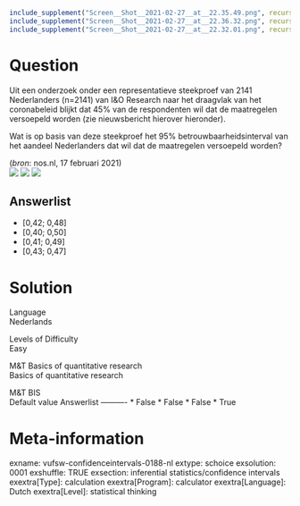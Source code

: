 ```r
include_supplement("Screen__Shot__2021-02-27__at__22.35.49.png", recursive = TRUE)
include_supplement("Screen__Shot__2021-02-27__at__22.36.32.png", recursive = TRUE)
include_supplement("Screen__Shot__2021-02-27__at__22.32.01.png", recursive = TRUE)
```

Question
========
Uit een onderzoek onder een representatieve steekproef van 2141
Nederlanders (n=2141) van I&O Research naar het draagvlak van het
coronabeleid blijkt dat 45% van de respondenten wil dat de maatregelen
versoepeld worden (zie nieuwsbericht hierover hieronder).  
  
Wat is op basis van deze steekproef het 95% betrouwbaarheidsinterval van
het aandeel Nederlanders dat wil dat de maatregelen versoepeld worden?  
  
(*bron*: nos.nl, 17 februari 2021)  
![](Screen__Shot__2021-02-27__at__22.35.49.png)
![](Screen__Shot__2021-02-27__at__22.36.32.png)
![](Screen__Shot__2021-02-27__at__22.32.01.png)

Answerlist
----------
* \[0,42; 0,48\]
* \[0,40; 0,50\]
* \[0,41; 0,49\]
* \[0,43; 0,47\]

Solution
========











Language  
Nederlands

Levels of Difficulty  
Easy

M&T Basics of quantitative research  
Basics of quantitative research

M&T BIS  
Default value
Answerlist
----------
* False
* False
* False
* True

Meta-information
================
exname: vufsw-confidenceintervals-0188-nl
extype: schoice
exsolution: 0001
exshuffle: TRUE
exsection: inferential statistics/confidence intervals
exextra[Type]: calculation
exextra[Program]: calculator
exextra[Language]: Dutch
exextra[Level]: statistical thinking

